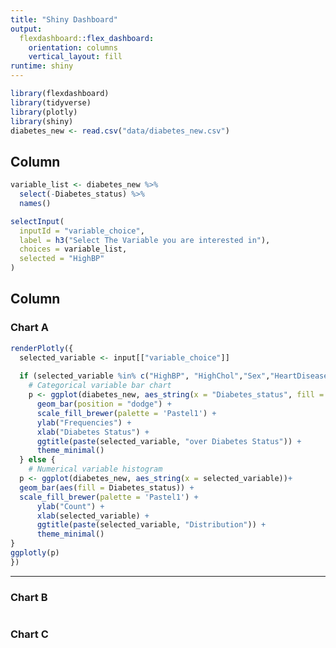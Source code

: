 ```yaml
---
title: "Shiny Dashboard"
output: 
  flexdashboard::flex_dashboard:
    orientation: columns
    vertical_layout: fill
runtime: shiny
---
```


```r
library(flexdashboard)
library(tidyverse)
library(plotly)
library(shiny)
diabetes_new <- read.csv("data/diabetes_new.csv")
```

Column {.sidebar}
-----------------------------------------------------------------------

```r
variable_list <- diabetes_new %>% 
  select(-Diabetes_status) %>% 
  names()

selectInput(
  inputId = "variable_choice",
  label = h3("Select The Variable you are interested in"),
  choices = variable_list,
  selected = "HighBP"
)


```

Column {data-width=650}
-----------------------------------------------------------------------

### Chart A

```r
renderPlotly({
  selected_variable <- input[["variable_choice"]]
  
  if (selected_variable %in% c("HighBP", "HighChol","Sex","HeartDiseaseorAttack","Smoker","PhysActivity","Fruits","Veggies","HvyAlcoholConsump","weight_status")) {
    # Categorical variable bar chart
    p <- ggplot(diabetes_new, aes_string(x = "Diabetes_status", fill = selected_variable)) + 
      geom_bar(position = "dodge") +
      scale_fill_brewer(palette = 'Pastel1') +
      ylab("Frequencies") +
      xlab("Diabetes Status") +
      ggtitle(paste(selected_variable, "over Diabetes Status")) +
      theme_minimal()
  } else {
    # Numerical variable histogram
  p <- ggplot(diabetes_new, aes_string(x = selected_variable))+ 
  geom_bar(aes(fill = Diabetes_status)) +
  scale_fill_brewer(palette = 'Pastel1') +
      ylab("Count") +
      xlab(selected_variable) +
      ggtitle(paste(selected_variable, "Distribution")) +
      theme_minimal()
}
ggplotly(p)
})
```

-----------------------------------------------------------------------

### Chart B

```r

```

### Chart C

```r

```

